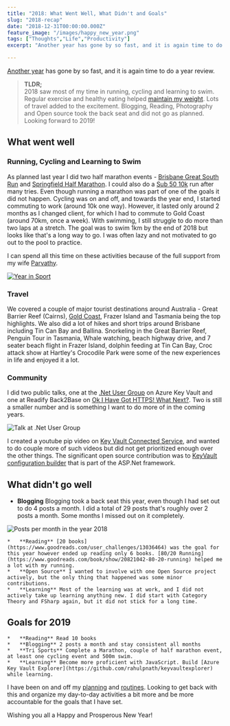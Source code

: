 ```yaml
---
title: "2018: What Went Well, What Didn't and Goals"
slug: "2018-recap"
date: "2018-12-31T00:00:00.000Z"
feature_image: "/images/happy_new_year.png"
tags: ["Thoughts","Life","Productivity"]
excerpt: "Another year has gone by so fast, and it is again time to do a year review"

---
```


[Another year](/posts/2017-recap/) has gone by so fast, and it is again time to do a year review.

> **TLDR;**  
> 2018 saw most of my time in running, cycling and learning to swim. Regular exercise and healthy eating helped [maintain my weight](/posts/how-i-lost-13-kilos-in-one-and-half-months/). Lots of travel added to the excitement. Blogging, Reading, Photography and Open source took the back seat and did not go as planned. Looking forward to 2019!

What went well
--------------

### **Running, Cycling and Learning to Swim**

As planned last year I did two half marathon events - [Brisbane Great South Run](https://www.strava.com/activities/1495400703) and [Springfield Half Marathon](https://www.strava.com/activities/1628202657). I could also do a [Sub 50 10k](https://www.strava.com/activities/1756881573/overview) run after many tries. Even though running a marathon was part of one of the goals it did not happen. Cycling was on and off, and towards the year end, I started commuting to work (around 10k one way). However, it lasted only around 2 months as I changed client, for which I had to commute to Gold Coast (around 70km, once a week). With swimming, I still struggle to do more than two laps at a stretch. The goal was to swim 1km by the end of 2018 but looks like that's a long way to go. I was often lazy and not motivated to go out to the pool to practice.

I can spend all this time on these activities because of the full support from my wife [Parvathy](https://www.facebook.com/parvathy.panicker).

[![Year in Sport](/images/2018_sport.jpg)](https://2018.strava.com/en-us/video/92aff78b819c502351b85b8ef27e35025cd97adf)

### **Travel**

We covered a couple of major tourist destinations around Australia - Great Barrier Reef (Cairns), [Gold Coast](/posts/ndc-security-2018-overview-and-key-takeaways/), Frazer Island and Tasmania being the top highlights. We also did a lot of hikes and short trips around Brisbane including Tin Can Bay and Ballina. Snorkeling in the Great Barrier Reef, Penguin Tour in Tasmania, Whale watching, beach highway drive, and 7 seater beach flight in Frazer Island, dolphin feeding at Tin Can Bay, Croc attack show at Hartley's Crocodile Park were some of the new experiences in life and enjoyed it a lot.

### **Community**

I did two public talks, one at the [.Net User Group](https://www.meetup.com/en-AU/Brisbane-Net-User-Group/events/251639570/) on Azure Key Vault and one at Readify Back2Base on [Ok I Have Got HTTPS! What Next?](/posts/ok-i-have-got-https-what-next/). Two is still a smaller number and is something I want to do more of in the coming years.

![Talk at .Net User Group](/images/2018_talks_ug.jpg)

I created a youtube pip video on [Key Vault Connected Service](https://www.youtube.com/watch?v=S7EPrlpPqXw), and wanted to do couple more of such videos but did not get prioritized enough over the other things. The significant open source contribution was to [KeyVault configuration builder](https://github.com/aspnet/MicrosoftConfigurationBuilders/commits?author=rahulpnath) that is part of the ASP.Net framework.

What didn't go well
-------------------

*   **Blogging** Blogging took a back seat this year, even though I had set out to do 4 posts a month. I did a total of 29 posts that's roughly over 2 posts a month. Some months I missed out on it completely.

![Posts per month in the year 2018](/images/2018_postpermonth.jpg)

```code
*   **Reading** [20 books](https://www.goodreads.com/user_challenges/13036464) was the goal for this year however ended up reading only 6 books. [80/20 Running](https://www.goodreads.com/book/show/20821042-80-20-running) helped me a lot with my running.
*   **Open Source** I wanted to involve with one Open Source project actively, but the only thing that happened was some minor contributions.
*   **Learning** Most of the learning was at work, and I did not actively take up learning anything new. I did start with Category Theory and FSharp again, but it did not stick for a long time.
```

Goals for 2019
--------------

```code
*   **Reading** Read 10 books
*   **Blogging** 2 posts a month and stay consistent all months
*   **Tri Sports** Complete a Marathon, couple of half marathon event, at least one cycling event and 500m swim.
*   **Learning** Become more proficient with JavaScript. Build [Azure Key Vault Explorer](https://github.com/rahulpnath/keyvaultexplorer) while learning.
```

I have been on and off my [planning](/posts/experimenting-with-pomodoro-technique/) and [routines](/posts/morning-routine/). Looking to get back with this and organize my day-to-day activities a bit more and be more accountable for the goals that I have set.

Wishing you all a Happy and Prosperous New Year!